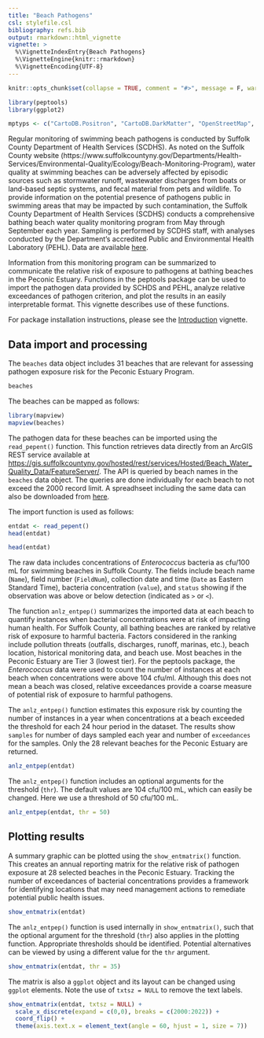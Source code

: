 ```yaml
---
title: "Beach Pathogens"
csl: stylefile.csl
bibliography: refs.bib
output: rmarkdown::html_vignette
vignette: >
  %\VignetteIndexEntry{Beach Pathogens}
  %\VignetteEngine{knitr::rmarkdown}
  %\VignetteEncoding{UTF-8}
---
```


```r
knitr::opts_chunk$set(collapse = TRUE, comment = "#>", message = F, warning = F, fig.align = 'center')

library(peptools)
library(ggplot2)

mptyps <- c("CartoDB.Positron", "CartoDB.DarkMatter", "OpenStreetMap", "Esri.WorldImagery", "OpenTopoMap")
```

Regular monitoring of swimming beach pathogens is conducted by Suffolk County Department of Health Services (SCDHS).  As noted on the Suffolk County website (https://www.suffolkcountyny.gov/Departments/Health-Services/Environmental-Quality/Ecology/Beach-Monitoring-Program), water quality at swimming beaches can be adversely affected by episodic sources such as stormwater runoff, wastewater discharges from boats or land-based septic systems, and fecal material from pets and wildlife. To provide information on the potential presence of pathogens public in swimming areas that may be impacted by such contamination, the Suffolk County Department of Health Services (SCDHS) conducts a comprehensive bathing beach water quality monitoring program from May through September each year. Sampling is performed by SCDHS staff, with analyses conducted by the Department’s accredited Public and Environmental Health Laboratory (PEHL). Data are available [here](https://gisportal.suffolkcountyny.gov/gis/home/item.html?id=025cb4dadb57413980dbd7e760b94da8).

Information from this monitoring program can be summarized to communicate the relative risk of exposure to pathogens at bathing beaches in the Peconic Estuary. Functions in the peptools package can be used to import the pathogen data provided by SCHDS and PEHL, analyze relative exceedances of pathogen criterion, and plot the results in an easily interpretable format.  This vignette describes use of these functions.

For package installation instructions, please see the [Introduction](https://tbep-tech.github.io/peptools/articles/Introduction.html) vignette. 

## Data import and processing

The `beaches` data object includes 31 beaches that are relevant for assessing pathogen exposure risk for the Peconic Estuary Program.

```r
beaches
```

The beaches can be mapped as follows:

```r
library(mapview)
mapview(beaches)
```

The pathogen data for these beaches can be imported using the `read_pepent()` function. This function retrieves data directly from an ArcGIS REST service available at <https://gis.suffolkcountyny.gov/hosted/rest/services/Hosted/Beach_Water_Quality_Data/FeatureServer/>. The API is queried by beach names in the `beaches` data object. The queries are done individually for each beach to not exceed the 2000 record limit. A spreadhseet including the same data can also be downloaded from [here](https://gisportal.suffolkcountyny.gov/gis/home/item.html?id=025cb4dadb57413980dbd7e760b94da8). 

The import function is used as follows: 

```r
entdat <- read_pepent()
head(entdat)
```
```r
head(entdat)
```

The raw data includes concentrations of *Enterococcus* bacteria as cfu/100 mL for swimming beaches in Suffolk County.  The fields include beach name (`Name`), field number (`FieldNum`), collection date and time (`Date` as Eastern Standard Time), bacteria concentration (`value`), and `status` showing if the observation was above or below detection (indicated as `>` or `<`).  

The function `anlz_entpep()` summarizes the imported data at each beach to quantify instances when bacterial concentrations were at risk of impacting human health. For Suffolk County, all bathing beaches are ranked by relative risk of exposure to harmful bacteria. Factors considered in the ranking include pollution threats (outfalls, discharges, runoff, marinas, etc.), beach location, historical monitoring data, and beach use.  Most beaches in the Peconic Estuary are Tier 3 (lowest tier). For the peptools package, the *Enterococcus* data were used to count the number of instances at each beach when concentrations were above 104 cfu/ml.  Although this does not mean a beach was closed, relative exceedances provide a coarse measure of potential risk of exposure to harmful pathogens. 

The `anlz_entpep()` function estimates this exposure risk by counting the number of instances in a year when concentrations at a beach exceeded the threshold for each 24 hour period in the dataset.  The results show `samples` for number of days sampled each year and number of `exceedances` for the samples. Only the 28 relevant beaches for the Peconic Estuary are returned.

```r
anlz_entpep(entdat)
```

The `anlz_entpep()` function includes an optional arguments for the threshold (`thr`).  The default values are 104 cfu/100 mL, which can easily be changed. Here we use a threshold of 50 cfu/100 mL.

```r
anlz_entpep(entdat, thr = 50)
```

## Plotting results

A summary graphic can be plotted using the `show_entmatrix()` function. This creates an annual reporting matrix for the relative risk of pathogen exposure at 28 selected beaches in the Peconic Estuary. Tracking the number of exceedances of bacterial concentrations provides a framework for identifying locations that may need management actions to remediate potential public health issues.  

```r
show_entmatrix(entdat)
```

The `anlz_entpep()` function is used internally in `show_entmatrix()`, such that the optional argument for the threshold (`thr`) also applies in the plotting function.  Appropriate thresholds should be identified. Potential alternatives can be viewed by using a different value for the `thr` argument. 

```r
show_entmatrix(entdat, thr = 35)
```

The matrix is also a `ggplot` object and its layout can be changed using `ggplot` elements. Note the use of `txtsz = NULL` to remove the text labels. 

```r
show_entmatrix(entdat, txtsz = NULL) +
  scale_x_discrete(expand = c(0,0), breaks = c(2000:2022)) + 
  coord_flip() +
  theme(axis.text.x = element_text(angle = 60, hjust = 1, size = 7))
```

